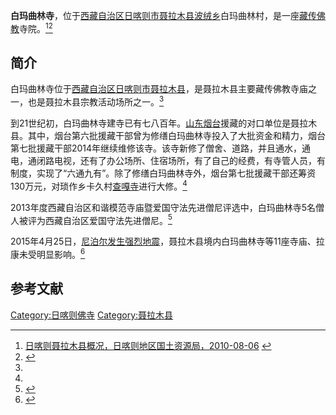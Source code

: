 {{Infobox Tibetan Buddhist monastery
|name =白玛曲林寺
|image =
|image size = 250px
|alt = 
|caption = 
|t=
|w=
|to = 
|ipa={{IPA|}}
|z=
|thdl=
|e=
|tc=白瑪曲林寺
|s=白玛曲林寺
|p=
|m=
|k=
|pushpin_map = 
|latd =  | latm =  | lats =  | latNS = 
|longd=  | longm= | longs =| longEW = 
|iso_region = 
|map_caption = 
|mapsize = 
|location_country = 中国
|location = {{CHN}}[[西藏自治区|西藏自治区]][[日喀则市|日喀则市]][[聂拉木县|聂拉木县]]
|coordinates_display =
|founded_by = 
|date_founded =
|date_renovated =
|sect = 
|mather =
|children =
|dedicated_to = 
|tulku =
|head_lama = 
|head_mgh =
|no._of_monks = 
|architecture = 
|festivals =
|footnotes = 
}}

'''白玛曲林寺'''，位于[[西藏自治区|西藏自治区]][[日喀则市|日喀则市]][[聂拉木县|聂拉木县]][[波绒乡|波绒乡]]白玛曲林村，是一座[[藏传佛教|藏传佛教]]寺院。<ref name=kmx>[http://www.rkz.xzgtt.gov.cn/zygk/qtgk/201008/t20100806_732153.htm 日喀则聂拉木县概况，日喀则地区国土资源局，2010-08-06] {{webarchive|url=https://web.archive.org/web/20100825172704/http://www.rkz.xzgtt.gov.cn/zygk/qtgk/201008/t20100806_732153.htm |date=2010-08-25 }}</ref><ref name=yantai>{{Cite web |url=http://radio.jiaodong.net/system/2014/08/29/012402538.shtml |title=《大海对高原的承诺》四《真情援藏·水乳交融》，烟台网络广播电视台，2014-08-29 |access-date=2015-04-27 |archive-date=2016-03-04 |archive-url=https://web.archive.org/web/20160304122931/http://radio.jiaodong.net/system/2014/08/29/012402538.shtml |dead-url=no }}</ref>

==简介==
白玛曲林寺位于[[西藏自治区|西藏自治区]][[日喀则市|日喀则市]][[聂拉木县|聂拉木县]]，是聂拉木县主要藏传佛教寺庙之一，也是聂拉木县宗教活动场所之一。<ref name=kmx/>

到21世纪初，白玛曲林寺建寺已有七八百年。[[山东|山东]][[烟台|烟台]]援藏的对口单位是聂拉木县。其中，烟台第六批援藏干部曾为修缮白玛曲林寺投入了大批资金和精力，烟台第七批援藏干部2014年继续维修该寺。该寺新修了僧舍、道路，并且通水，通电，通闭路电视，还有了办公场所、住宿场所，有了自己的经费，有寺管人员，有制度，实现了“六通九有”。除了修缮白玛曲林寺外，烟台第七批援藏干部还筹资130万元，对琐作乡卡久村[[查嘎寺_(聂拉木县)|查嘎寺]]进行大修。<ref name=yantai/>

2013年度西藏自治区和谐模范寺庙暨爱国守法先进僧尼评选中，白玛曲林寺5名僧人被评为西藏自治区爱国守法先进僧尼。<ref>{{Cite web |url=http://news.ifeng.com/gundong/detail_2013_12/29/32562605_0.shtml |title=2013年度全区和谐模范寺庙暨爱国守法先进僧尼名单，凤凰网，2013-12-29 |access-date=2015-04-27 |archive-date=2019-07-18 |archive-url=https://web.archive.org/web/20190718172836/http://news.ifeng.com/gundong/detail_2013_12/29/32562605_0.shtml |dead-url=yes }}</ref>

2015年4月25日，[[2015年尼泊尔地震|尼泊尔发生强烈地震]]，聂拉木县境内白玛曲林寺等11座寺庙、拉康未受明显影响。<ref>{{Cite web |url=http://news.sohu.com/20150426/n411900548.shtml |title=尼泊尔地震西藏多座寺庙古迹受损 国道山体滑坡，搜狐，2015-04-26 |access-date=2015-04-27 |archive-date=2019-07-13 |archive-url=https://web.archive.org/web/20190713015120/http://news.sohu.com/20150426/n411900548.shtml |dead-url=no }}</ref>

==参考文献==
{{reflist}}

{{日喀则地标}}
[[Category:日喀则佛寺|Category:日喀则佛寺]]
[[Category:聂拉木县|Category:聂拉木县]]